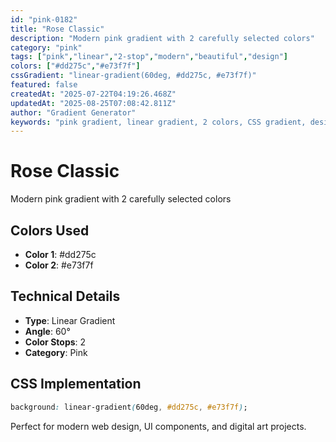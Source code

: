 ```yaml
---
id: "pink-0182"
title: "Rose Classic"
description: "Modern pink gradient with 2 carefully selected colors"
category: "pink"
tags: ["pink","linear","2-stop","modern","beautiful","design"]
colors: ["#dd275c","#e73f7f"]
cssGradient: "linear-gradient(60deg, #dd275c, #e73f7f)"
featured: false
createdAt: "2025-07-22T04:19:26.468Z"
updatedAt: "2025-08-25T07:08:42.811Z"
author: "Gradient Generator"
keywords: "pink gradient, linear gradient, 2 colors, CSS gradient, design, #dd275c, #e73f7f"
---
```


# Rose Classic

Modern pink gradient with 2 carefully selected colors

## Colors Used
- **Color 1**: #dd275c
- **Color 2**: #e73f7f

## Technical Details
- **Type**: Linear Gradient
- **Angle**: 60°
- **Color Stops**: 2
- **Category**: Pink

## CSS Implementation
```css
background: linear-gradient(60deg, #dd275c, #e73f7f);
```

Perfect for modern web design, UI components, and digital art projects.

